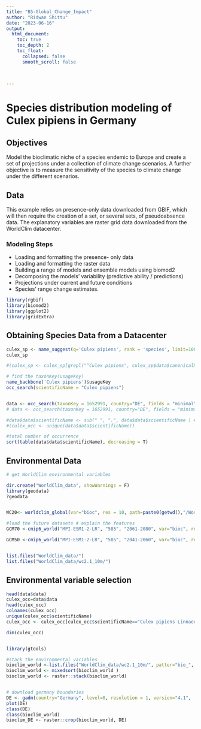 ```yaml
---
title: "B5-Global_Change_Impact"
author: "Ridwan Shittu"
date: "2023-06-16"
output: 
  html_document:
    toc: true
    toc_depth: 2
    toc_float: 
      collapsed: false
      smooth_scroll: false 
    
    

---
```




# Species distribution modeling of Culex pipiens in Germany
## Objectives
Model the bioclimatic niche of a species endemic to Europe and
create a set of projections under a collection of climate change scenarios.
A further objective is to measure the sensitivity of the species to climate
change under the different scenarios.

## Data
This example relies on presence-only data downloaded from GBIF,
which will then require the creation of a set, or several sets, of pseudoabsence
data. The explanatory variables are raster grid data downloaded
from the WorldClim datacenter.

### Modeling Steps
- Loading and formatting the presence- only data
- Loading and formatting the raster data
- Building a range of models and ensemble models using biomod2
- Decomposing the models’ variability (predictive ability / predictions)
- Projections under current and future conditions
- Species’ range change estimates.


```r

library(rgbif)
library(biomod2)
library(ggplot2)
library(gridExtra)

```


## Obtaining Species Data from a Datacenter
```r
culex_sp <- name_suggest(q='Culex pipiens', rank = 'species', limit=10000)
culex_sp

#(culex_sp <- culex_sp[grepl("^Culex pipiens", culex_sp$data$canonicalName), ])

# find the taxonKey(usageKey)
name_backbone('Culex pipiens')$usageKey 
occ_search(scientificName = "Culex pipiens")



```
```r
data <- occ_search(taxonKey = 1652991, country="DE", fields = "minimal")
# data <- occ_search(taxonKey = 1652991, country="DE", fields = "minimal", limit=2000)

#data$data$scientificName <- sub(" ", ".", data$data$scientificName ) # not 
#(culex_occ <- unique(data$data$scientificName))

#total number of occurrence
sort(table(data$data$scientificName), decreasing = T)

```
## Environmental Data 
```r
# get WorldClim environmental variables

dir.create("WorldClim_data", showWarnings = F)
library(geodata)
?geodata


WC20<- worldclim_global(var="bioc", res = 10, path=paste0(getwd(),"/WorldClim_data/"))

#load the future datasets # explain the features 
GCM70 <-cmip6_world("MPI-ESM1-2-LR", "585", "2061-2080", var="bioc", res=10, path=paste0(getwd(),"/WorldClim_data/"))

GCM50 <-cmip6_world("MPI-ESM1-2-LR", "585", "2041-2060", var="bioc", res=10, path=paste0(getwd(),"/WorldClim_data/")) 


list.files("WorldClim_data/")
list.files("WorldClim_data/wc2.1_10m/")

```
## Environmental variable selection

```r
head(data$data)
culex_occ=data$data
head(culex_occ)
colnames(culex_occ)
unique(culex_occ$scientificName)
culex_occ <- culex_occ[culex_occ$scientificName=="Culex pipiens Linnaeus, 1758", ]

dim(culex_occ)


library(gtools)

#stack the environmental variables
bioclim_world <-list.files("WorldClim_data/wc2.1_10m/", patter="bio_", full.names = T)
bioclim_world <- mixedsort(bioclim_world )
bioclim_world <- raster::stack(bioclim_world)


# download germany boundaries
DE <- gadm(country="Germany", level=0, resolution = 1, version="4.1",  path=paste0(getwd(),"/WorldClim_data/"))
plot(DE)
class(DE)
class(bioclim_world)
bioclim_DE <- raster::crop(bioclim_world, DE)
```

